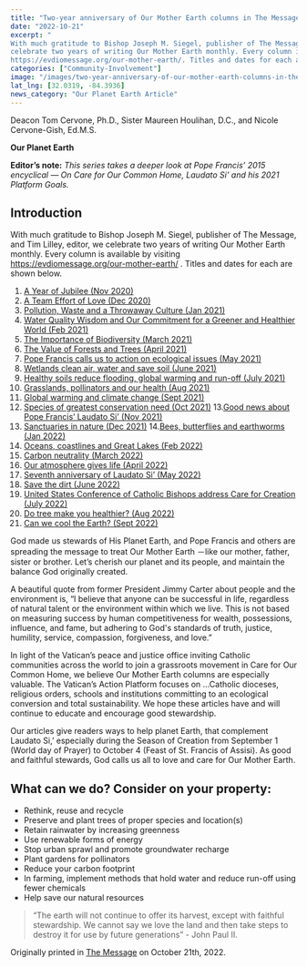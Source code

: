 ```yaml
---
title: "Two-year anniversary of Our Mother Earth columns in The Message"
date: "2022-10-21"
excerpt: "
With much gratitude to Bishop Joseph M. Siegel, publisher of The Message, and Tim Lilley, editor, we
celebrate two years of writing Our Mother Earth monthly. Every column is available by visiting
https://evdiomessage.org/our-mother-earth/. Titles and dates for each are shown below."
categories: ["Community-Involvement"]
image: "/images/two-year-anniversary-of-our-mother-earth-columns-in-the-message.jpg"
lat_lng: [32.0319, -84.3936]
news_category: "Our Planet Earth Article"
---
```


<CustomImage
  src="https://raw.githubusercontent.com/MCervone14/our-planet-earth-articles/main/images/two-year-anniversary-of-our-mother-earth-columns-in-the-message.jpg"
  alt="Jimmy Carter"
  priority={true}
/>

Deacon Tom Cervone, Ph.D., Sister Maureen Houlihan, D.C., and Nicole Cervone-Gish, Ed.M.S.

**Our Planet Earth**

**Editor’s note:**
_This series takes a deeper look at Pope Francis’ 2015 encyclical ― On Care for Our Common
Home, Laudato Si’ and his 2021 Platform Goals._

## Introduction

With much gratitude to Bishop Joseph M. Siegel, publisher of The Message, and Tim Lilley, editor, we
celebrate two years of writing Our Mother Earth monthly. Every column is available by visiting
https://evdiomessage.org/our-mother-earth/ . Titles and dates for each are shown below.

1. [A Year of Jubilee (Nov 2020)](https://our-mother-earth.vercel.app/article/A%20Jubilee%20for%20the%20Earth)
2. [A Team Effort of Love (Dec 2020)](https://our-mother-earth.vercel.app/article/A%20Team%20Effort%20of%20Love)
3. [Pollution, Waste and a Throwaway Culture (Jan 2021)](https://our-mother-earth.vercel.app/article/Pollution,%20Waste%20and%20a%20Throwaway%20Culture)
4. [Water Quality Wisdom and Our Commitment for a Greener and Healthier World (Feb 2021)](https://our-mother-earth.vercel.app/article/Water%20Quality%20Wisdom%20and%20Our%20Commitment%20for%20a%20Greener%20and%20Healthier%20World)
5. [The Importance of Biodiversity (March 2021)](https://our-mother-earth.vercel.app/article/The%20importance%20of%20biodiversity)
6. [The Value of Forests and Trees (April 2021)](https://our-mother-earth.vercel.app/article/The%20value%20of%20forests%20and%20trees)
7. [Pope Francis calls us to action on ecological issues (May 2021)](https://our-mother-earth.vercel.app/article/Pope%20Francis%20calls%20us%20to%20action%20on%20ecological%20issues)
8. [Wetlands clean air, water and save soil (June 2021)](https://our-mother-earth.vercel.app/article/Wetlands%20clean%20air%20and%20water,%20and%20save%20soil)
9. [Healthy soils reduce flooding, global warming and run-off (July 2021)](https://our-mother-earth.vercel.app/article/Healthy%20soils%20reduce%20flooding,%20global%20warming%20and%20run-off)
10. [Grasslands, pollinators and our health (Aug 2021)](https://our-mother-earth.vercel.app/article/Grasslands,%20pollinators,%20and%20our%20health)
11. [Global warming and climate change (Sept 2021)](https://our-mother-earth.vercel.app/article/Global%20warming%20and%20climate%20change)
12. [Species of greatest conservation need (Oct 2021)](https://our-mother-earth.vercel.app/article/Species%20of%20greatest%20conservation%20need) 13.[Good news about Pope Francis’ Laudato Si’ (Nov 2021)](https://our-mother-earth.vercel.app/article/Good%20news%20about%20Pope%20Francis%E2%80%99%20%E2%80%98Laudato%20Si%E2%80%99%E2%80%99)
13. [Sanctuaries in nature (Dec 2021)](https://our-mother-earth.vercel.app/article/Sanctuaries%20in%20nature) 14.[Bees, butterflies and earthworms (Jan 2022)](https://our-mother-earth.vercel.app/article/Bees,%20butterflies%20and%20earthworms)
14. [Oceans, coastlines and Great Lakes (Feb 2022)](https://our-mother-earth.vercel.app/article/Oceans,%20coastlines%20and%20the%20Great%20Lakes)
15. [Carbon neutrality (March 2022)](https://our-mother-earth.vercel.app/article/Carbon%20Neutrality)
16. [Our atmosphere gives life (April 2022)](https://our-mother-earth.vercel.app/article/Earth%E2%80%99s%20atmosphere)
17. [Seventh anniversary of Laudato Si’ (May 2022)](https://our-mother-earth.vercel.app/article/Seventh%20anniversary%20of%20%E2%80%98Laudato%20Si%E2%80%99%E2%80%99)
18. [Save the dirt (June 2022)](https://our-mother-earth.vercel.app/article/Save%20the%20Dirt)
19. [United States Conference of Catholic Bishops address Care for Creation (July 2022)](https://our-mother-earth.vercel.app/article/United%20States%20Conference%20of%20Catholic%20Bishops%20Address%20Care%20for%20Creation)
20. [Do tree make you healthier? (Aug 2022)](https://our-mother-earth.vercel.app/article/Do%20trees%20make%20you%20healthier)
21. [Can we cool the Earth? (Sept 2022)](https://our-mother-earth.vercel.app/article/Can%20we%20cool%20the%20Earth)

God made us stewards of His Planet Earth, and Pope Francis and others are spreading the message to treat Our
Mother Earth －like our mother, father, sister or brother. Let’s cherish our planet and its people, and maintain
the balance God originally created.

A beautiful quote from former President Jimmy Carter about people and the environment is, “I believe that
anyone can be successful in life, regardless of natural talent or the environment within which we live. This is
not based on measuring success by human competitiveness for wealth, possessions, influence, and fame, but
adhering to God&#39;s standards of truth, justice, humility, service, compassion, forgiveness, and love.”

In light of the Vatican’s peace and justice office inviting Catholic communities across the world to join a
grassroots movement in Care for Our Common Home, we believe Our Mother Earth columns are especially
valuable. The Vatican’s Action Platform focuses on …Catholic dioceses, religious orders, schools and
institutions committing to an ecological conversion and total sustainability. We hope these articles have and will
continue to educate and encourage good stewardship.

Our articles give readers ways to help planet Earth, that complement Laudato Si,’ especially during the Season
of Creation from September 1 (World day of Prayer) to October 4 (Feast of St. Francis of Assisi). As good and
faithful stewards, God calls us all to love and care for Our Mother Earth.

## What can we do? Consider on your property:

- Rethink, reuse and recycle
- Preserve and plant trees of proper species and location(s)
- Retain rainwater by increasing greenness
- Use renewable forms of energy
- Stop urban sprawl and promote groundwater recharge
- Plant gardens for pollinators
- Reduce your carbon footprint
- In farming, implement methods that hold water and reduce run-off using fewer chemicals
- Help save our natural resources

> “The earth will not continue to offer its harvest, except with faithful stewardship. We cannot say we love the
> land and then take steps to destroy it for use by future generations” - John Paul II.

Originally printed in [The Message](https://evdiomessage.org/) on October 21th, 2022.
